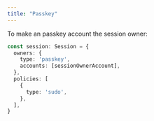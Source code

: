 ```yaml
---
title: "Passkey"
---
```


To make an passkey account the session owner:

```ts {2-5}
const session: Session = {
  owners: {
    type: 'passkey',
    accounts: [sessionOwnerAccount],
  },
  policies: [
    {
      type: 'sudo',
    },
  ],
}
```
